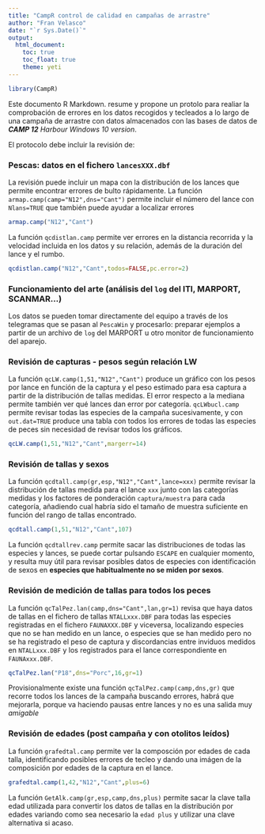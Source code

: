 ```yaml
---
title: "CampR control de calidad en campañas de arrastre"
author: "Fran Velasco"
date: "`r Sys.Date()`"
output:
  html_document:
    toc: true
    toc_float: true
    theme: yeti
---
```


```r
library(CampR)
```

Este documento R Markdown. resume y propone un protolo para realiar la comprobación de errores en los datos recogidos y tecleados a lo largo de una campaña de arrastre con datos almacenados con las bases de datos de _**CAMP 12** Harbour Windows 10 version_.

El protocolo debe incluir la revisión de:

### Pescas: datos en el fichero `lancesXXX.dbf` 

La revisión puede incluir un mapa con la distribución de los lances que permite encontrar errores de bulto rápidamente. La función `armap.camp(camp="N12",dns="Cant")` permite incluir el número del lance con `Nlans=TRUE` que también puede ayudar a localizar errores

```r
armap.camp("N12","Cant") 
```

La función `qcdistlan.camp` permite ver errores en la distancia recorrida y la velocidad incluida en los datos y su relación, además de la duración del lance y el rumbo.

```r
qcdistlan.camp("N12","Cant",todos=FALSE,pc.error=2)
```

### Funcionamiento del arte (análisis del `log` del ITI, MARPORT, SCANMAR...)

Los datos se pueden tomar directamente del equipo a través de los telegramas que se pasan al `PescaWin` y procesarlo: preparar ejemplos a partir de un archivo de `log` del MARPORT u otro monitor de funcionamiento del aparejo.

### Revisión de capturas - pesos según relación LW 

La función `qcLW.camp(1,51,"N12","Cant")` produce un gráfico con los pesos por lance en función de la captura y el peso estimado para esa captura a partir de la distribución de tallas medidas. El error respecto a la mediana permite también ver qué lances dan error por categoría. `qcLWbucl.camp` permite revisar todas las especies de la campaña sucesivamente, y con `out.dat=TRUE` produce una tabla con todos los errores de todas las especies de peces sin necesidad de revisar todos los gráficos.

```r
qcLW.camp(1,51,"N12","Cant",margerr=14)
```

### Revisión de tallas y sexos 

La función `qcdtall.camp(gr,esp,"N12","Cant",lance=xxx)` permite revisar la distribución de tallas medida para el lance `xxx` junto con las categorías medidas y los factores de ponderación `captura/muestra` para cada categoría, añadiendo cual habría sido el tamaño de muestra suficiente en función del rango de tallas encontrado. 

```r
qcdtall.camp(1,51,"N12","Cant",107)
```

La función `qcdtallrev.camp` permite sacar las distribuciones de todas las especies y lances, se puede cortar pulsando `ESCAPE` en cualquier momento, y resulta muy útil para revisar posibles datos de especies con identificación de sexos en **especies que habitualmente no se miden por sexos**.    

### Revisión de medición de tallas para todos los peces

La función `qcTalPez.lan(camp,dns="Cant",lan,gr=1)` revisa que haya datos de tallas en el fichero de tallas `NTALLxxx.DBF` para todas las especies registradas en el fichero `FAUNAXXX.DBF` y viceversa, localizando especies que no se han medido en un lance, o especies que se han medido pero no se ha registrado el peso de captura y discordancias entre inviduos medidos en `NTALLxxx.DBF` y los registrados para el lance correspondiente en `FAUNAxxx.DBF`.

```r
qcTalPez.lan("P18",dns="Porc",16,gr=1)
```

Provisionalmente existe una función `qcTalPez.camp(camp,dns,gr)` que recorre todos los lances de la campaña buscando errores, habrá que mejorarla, porque va haciendo pausas entre lances y no es una salida muy _amigable_

### Revisión de edades (post campaña y con otolitos leídos)

La función `grafedtal.camp` permite ver la composción por edades de cada talla, identificando posibles errores de tecleo y dando una imágen de la composición por edades de la captura en el lance.  

```r
grafedtal.camp(1,42,"N12","Cant",plus=6)
```

La función `GetAlk.camp(gr,esp,camp,dns,plus)` permite sacar la clave talla edad utilizada para convertir los datos de tallas en la distribución por edades variando como sea necesario la `edad plus` y utilizar una clave alternativa si acaso.
